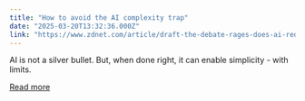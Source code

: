 ```yaml
---
title: "How to avoid the AI complexity trap"
date: "2025-03-20T13:32:36.000Z"
link: "https://www.zdnet.com/article/draft-the-debate-rages-does-ai-reduce-complexity-or-add-to-it/"
---
```


AI is not a silver bullet. But, when done right, it can enable simplicity - with limits.

[Read more](https://www.zdnet.com/article/draft-the-debate-rages-does-ai-reduce-complexity-or-add-to-it/)
